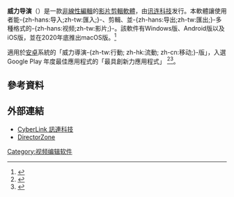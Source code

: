 {{Infobox_Software
| name = 威力導演
| logo = 威力導演18電腦版圖示.png
| screenshot = 威力導演16.png
| caption  = 影片剪輯軟體威力導演 操作介面截圖
| developer = [[CyberLink|CyberLink]]
| latest release version = 18.0.2405.0
| latest release date = {{Start date and age|2019|12|19}}
| latest_preview_version =
| latest_preview_date =
| operating_system = [[Windows_7|Windows 7]]、[[Windows_8|Windows 8]]、[[Windows_8.1|Windows 8.1]]、[[Windows_10|Windows 10]]（僅限64位元作業系統）
| language = 繁體中文、簡體中文、英文、法文、德文、義大利文、西班牙文（歐洲地區)、日文、韓文、荷蘭文
| genre = [[视频编辑软件|-{zh-hans:视频编辑软件;zh-tw:影片剪輯軟體;}-]]
| license = [[专有软件|专有软件]]
| website = [https://tw.cyberlink.com/products/powerdirector-video-editing-software/overview_zh_TW.html 威力導演 365]
}}
'''威力导演'''（{{lang-en|'''PowerDirector'''}}）是一款[[非線性編輯|非線性編輯]]的[[影片剪輯軟體|影片剪輯軟體]]，由[[讯连科技|讯连科技]]发行。本軟體讓使用者能-{zh-hans:导入;zh-tw:匯入;}-、剪輯、並-{zh-hans:导出;zh-tw:匯出;}-多種格式的-{zh-hans:视频;zh-tw:影片;}-。該軟件有Windows版、Android版以及iOS版，並在2020年底推出macOS版。<ref>{{cite news |title=7招快學Mac版威力導演365－ 平價且功能到位的 macOS 剪輯軟體 |url=https://www.techbang.com/posts/93405-7-tricks-quick-to-learn-mac-version-power-director-365#top |accessdate=2022-06-09 |date=2022-02-04 |archive-date=2022-03-24 |archive-url=https://web.archive.org/web/20220324030451/https://www.techbang.com/posts/93405-7-tricks-quick-to-learn-mac-version-power-director-365#top }}</ref>

適用於[[Android|安卓]]系統的「威力導演-{zh-tw:行動; zh-hk:流動; zh-cn:移动;}-版」，入選 Google Play 年度最佳應用程式的「最具創新力應用程式」
<ref>{{Cite news|url=https://ec.ltn.com.tw/article/breakingnews/2307721|title=訊連科技2款App 獲Google Play年度編輯精選|author=|date=2018-01-10|work=自由時報|accessdate=|archive-date=2019-08-30|archive-url=https://web.archive.org/web/20190830084851/https://ec.ltn.com.tw/article/breakingnews/2307721|dead-url=no}}</ref><ref>{{Cite news|url=https://www.computerdiy.com.tw/cyberlink-powerdirectorapp/|title=訊連科技「威力導演行動App」 榮登Google Play 2016年度最佳應用程式|author=|date=2016-12-02|work=電腦DIY|accessdate=|archive-date=2019-09-17|archive-url=https://web.archive.org/web/20190917015840/https://www.computerdiy.com.tw/cyberlink-powerdirectorapp/|dead-url=no}}</ref>。

==參考資料==
{{reflist}}

==外部連結==
*[https://tw.cyberlink.com/ CyberLink 訊連科技] {{Wayback|url=https://tw.cyberlink.com/ |date=20210126031119 }}
*[https://directorzone.cyberlink.com/ DirectorZone] {{Wayback|url=https://directorzone.cyberlink.com/ |date=20210205183605 }}
{{視訊編輯程式}}

[[Category:视频编辑软件|Category:视频编辑软件]]